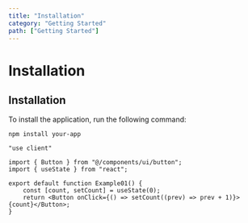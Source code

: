 ```yaml
---
title: "Installation"
category: "Getting Started"
path: ["Getting Started"]
---
```

# Installation

## Installation

To install the application, run the following command:

<BasicExample />

```
npm install your-app
```

```tsx
"use client"

import { Button } from "@/components/ui/button";
import { useState } from "react";

export default function Example01() {
    const [count, setCount] = useState(0);
    return <Button onClick={() => setCount((prev) => prev + 1)}>{count}</Button>;
}
```
